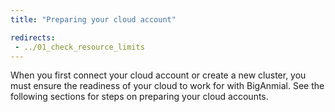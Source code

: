 ```yaml
---
title: "Preparing your cloud account"

redirects:
 - ../01_check_resource_limits
---
```


When you first connect your cloud account or create a new cluster, you must ensure the readiness of your cloud to work for with BigAnmial. See the following sections for steps on preparing your cloud accounts. 
